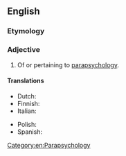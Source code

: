 ==English==

===Etymology===
{{prefix|en|para|psychological}}

===Adjective===
{{en-adj|-}}

# Of or pertaining to [[parapsychology]].

====Translations====
{{trans-top|of or pertaining to parapsychology}}
* Dutch: {{t+|nl|parapsychologisch}}
* Finnish: {{t|fi|parapsykologinen}}
* Italian: {{t|it|parapsicologico|m}}
{{trans-mid}}
* Polish: {{t+|pl|parapsychologiczny|m}}
* Spanish: {{t+|es|parapsicológico}}
{{trans-bottom}}

[[Category:en:Parapsychology]]